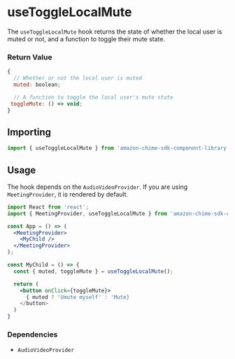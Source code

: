 
<Meta title="SDK Hooks/useToggleLocalMute" />

# useToggleLocalMute

The `useToggleLocalMute` hook returns the state of whether the local user is muted or not, and a function to toggle their mute state.

### Return Value

```javascript
{
  // Whether or not the local user is muted
  muted: boolean;

  // A function to toggle the local user's mute state
 toggleMute: () => void;
}
```

## Importing

```javascript
import { useToggleLocalMute } from 'amazon-chime-sdk-component-library-react';
```

## Usage

The hook depends on the `AudioVideoProvider`. If you are using `MeetingProvider`, it is rendered by default.

```jsx
import React from 'react';
import { MeetingProvider, useToggleLocalMute } from 'amazon-chime-sdk-component-library-react';

const App = () => (
  <MeetingProvider>
    <MyChild />
  </MeetingProvider>
);

const MyChild = () => {
  const { muted, toggleMute } = useToggleLocalMute();

  return (
    <button onClick={toggleMute}>
      { muted ? 'Umute myself' : 'Mute}
    </button>
  )
}
```

### Dependencies

- `AudioVideoProvider`
